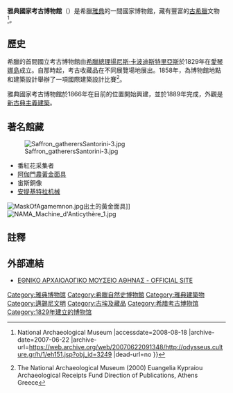 {{Infobox museum
 |name          =
雅典國家考古博物館 |image         = Archäologisches Nationalmuseum Athen.jpg
 |image_size    = 320
 |map_type      = Greece Athens central
 |map_size      = 320
 |coordinates   = {{Coord|37.989170|N|23.731827|E|type:landmark_region:GR_scale:2500|display=title}}
 |established   = 1829
 |dissolved     =
 |location      = 希臘[[雅典|雅典]]帕蒂森街（Patission Street）
 |type          = 國家博物館
 |visitors      =
 |director      =
 |curator       =
 |publictransit =
 |website       = {{URL|http://www.namuseum.gr}}
}}
'''雅典國家考古博物館'''（{{lang-el|Εθνικό Αρχαιολογικό Μουσείο}}）是希臘[[雅典|雅典]]的一間國家博物館，藏有豐富的[[古希臘|古希臘]]文物<ref>{{Cite web |url=http://odysseus.culture.gr/h/1/eh151.jsp?obj_id=3249 |title=Hellenic Ministry of Culture {{!}} National Archaeological Museum<!-- Bot generated title --> |accessdate=2008-08-18 |archive-date=2007-06-22 |archive-url=https://web.archive.org/web/20070622091348/http://odysseus.culture.gr/h/1/eh151.jsp?obj_id=3249 |dead-url=no }}</ref>。

== 歷史 ==
希臘的首間國立考古博物館由[[希腊总理列表|希臘總理]][[揚尼斯·卡波迪斯特里亞斯|揚尼斯·卡波迪斯特里亞斯]]於1829年在[[愛琴娜島|愛琴娜島]]成立。自那時起，考古收藏品在不同展覽場地展出。1858年，為博物館地點和建築設計舉辦了一項國際建築設計比賽<ref name=Raffy>The National Archaeological Museum (2000) Euangelia Kypraiou Archaeological Receipts Fund Direction of Publications, Athens Greece</ref>。

雅典國家考古博物館於1866年在目前的位置開始興建，並於1889年完成，外觀是[[新古典主義建築|新古典主義建築]]。

== 著名館藏 ==
[[File:Saffron_gatherersSantorini-3.jpg|thumb]]
*番紅花采集者
*[[阿伽门农的面具|阿伽門農黃金面具]]
*宙斯銅像
*[[安提基特拉机械|安提基特拉机械]]
[[File:MaskOfAgamemnon.jpg|thumb]]出土的黃金面具]]
[[File:NAMA_Machine_d'Anticythère_1.jpg|thumb]]

== 註釋 ==
{{reflist}}

== 外部連結 ==
* [http://www.namuseum.gr/ ΕΘΝΙΚΟ ΑΡΧΑΙΟΛΟΓΙΚΟ ΜΟΥΣΕΙΟ ΑΘΗΝΑΣ - OFFICIAL SITE]

{{雅典地标}}
{{Authority control}}
[[Category:雅典博物馆|Category:雅典博物馆]]
[[Category:希臘自然史博物館|Category:希臘自然史博物館]]
[[Category:雅典建築物|Category:雅典建築物]]
[[Category:邁錫尼文明|Category:邁錫尼文明]]
[[Category:古埃及藏品|Category:古埃及藏品]]
[[Category:希腊考古博物馆|Category:希腊考古博物馆]]
[[Category:1829年建立的博物馆|Category:1829年建立的博物馆]]